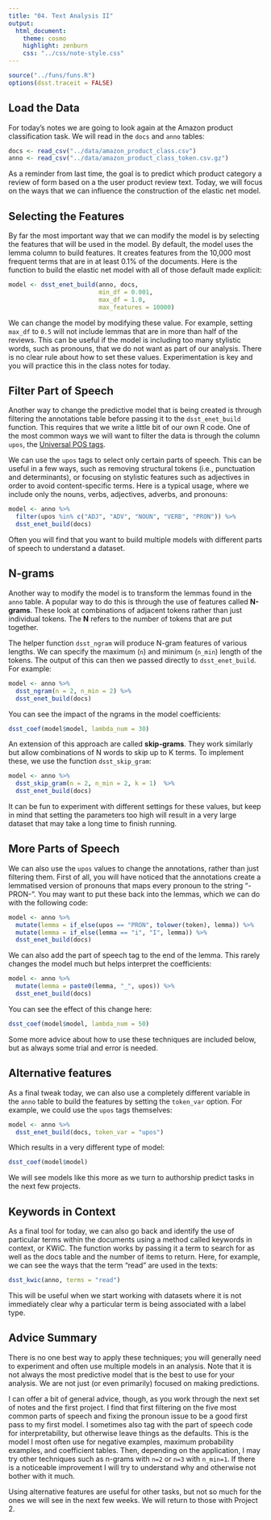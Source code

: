```yaml
---
title: "04. Text Analysis II"
output:
  html_document:
    theme: cosmo
    highlight: zenburn
    css: "../css/note-style.css"
---
```


```r
source("../funs/funs.R")
options(dsst.traceit = FALSE)
```

## Load the Data

For today's notes we are going to look again at the Amazon product
classification task. We will read in the `docs` and `anno` tables:

```r
docs <- read_csv("../data/amazon_product_class.csv")
anno <- read_csv("../data/amazon_product_class_token.csv.gz")
```

As a reminder from last time, the goal is to predict which product category a
review of form based on a the user product review text. Today, we will focus
on the ways that we can influence the construction of the elastic net model.

## Selecting the Features

By far the most important way that we can modify the model is by selecting the
features that will be used in the model. By default, the model uses the lemma
column to build features. It creates features from the 10,000 most frequent
terms that are in at least 0.1% of the documents. Here is the function to build
the elastic net model with all of those default made explicit:

```r
model <- dsst_enet_build(anno, docs,
                         min_df = 0.001,
                         max_df = 1.0,
                         max_features = 10000)
```

We can change the model by modifying these value. For example, setting `max_df`
to `0.5` will not include lemmas that are in more than half of the reviews.
This can be useful if the model is including too many stylistic words, such as
pronouns, that we do not want as part of our analysis. There is no clear rule
about how to set these values. Experimentation is key and you will practice this
in the class notes for today.

## Filter Part of Speech

Another way to change the predictive model that is being created is through
filtering the annotations table before passing it to the `dsst_enet_build`
function. This requires that we write a little bit of our own R code. One
of the most common ways we will want to filter the data is through the column
`upos`, the [Universal POS tags](https://universaldependencies.org/u/pos/).

We can use the `upos` tags to select only certain parts of speech. This can be
useful in a few ways, such as removing structural tokens (i.e., punctuation and
determinants), or focusing on stylistic features such as adjectives in order to
avoid content-specific terms. Here is a typical usage, where we include only
the nouns, verbs, adjectives, adverbs, and pronouns:

```r
model <- anno %>%
  filter(upos %in% c("ADJ", "ADV", "NOUN", "VERB", "PRON")) %>%
  dsst_enet_build(docs)
```

Often you will find that you want to build multiple models with different parts
of speech to understand a dataset.

## N-grams

Another way to modify the model is to transform the lemmas found in the `anno`
table. A popular way to do this is through the use of features called
**N-grams**. These look at combinations of adjacent tokens rather than just
individual tokens. The **N** refers to the number of tokens that are put
together.

The helper function `dsst_ngram` will produce N-gram features of various
lengths. We can specify the maximum (`n`) and minimum (`n_min`) length of the
tokens. The output of this can then we passed directly to `dsst_enet_build`.
For example:

```r
model <- anno %>%
  dsst_ngram(n = 2, n_min = 2) %>%
  dsst_enet_build(docs)
```

You can see the impact of the ngrams in the model coefficients:

```r
dsst_coef(model$model, lambda_num = 30)
```

An extension of this approach are called **skip-grams**. They work similarly
but allow combinations of N words to skip up to K terms. To implement these, we
use the function `dsst_skip_gram`:

```r
model <- anno %>%
  dsst_skip_gram(n = 2, n_min = 2, k = 1)  %>%
  dsst_enet_build(docs)
```

It can be fun to experiment with different settings for these values, but keep
in mind that setting the parameters too high will result in a very large
dataset that may take a long time to finish running.

## More Parts of Speech

We can also use the `upos` values to change the annotations, rather than just
filtering them. First of all, you will have noticed that the annotations
create a lemmatised version of pronouns that maps every pronoun to the string
"-PRON-". You may want to put these back into the lemmas, which we can do with
the following code:

```r
model <- anno %>%
  mutate(lemma = if_else(upos == "PRON", tolower(token), lemma)) %>%
  mutate(lemma = if_else(lemma == "i", "I", lemma)) %>%
  dsst_enet_build(docs)
```

We can also add the part of speech tag to the end of the lemma. This rarely
changes the model much but helps interpret the coefficients:

```r
model <- anno %>%
  mutate(lemma = paste0(lemma, "_", upos)) %>%
  dsst_enet_build(docs)
```

You can see the effect of this change here:

```r
dsst_coef(model$model, lambda_num = 50)
```

Some more advice about how to use these techniques are included below, but as
always some trial and error is needed.

## Alternative features

As a final tweak today, we can also use a completely different variable in the
`anno` table to build the features by setting the `token_var` option. For
example, we could use the `upos` tags themselves:

```r
model <- anno %>%
  dsst_enet_build(docs, token_var = "upos")
```

Which results in a very different type of model:

```r
dsst_coef(model$model)
```

We will see models like this more as we turn to authorship predict tasks in the
next few projects.

## Keywords in Context

As a final tool for today, we can also go back and identify the use of
particular terms within the documents using a method called keywords in
context, or KWiC. The function works by passing it a term to search for
as well as the docs table and the number of items to return. Here, for
example, we can see the ways that the term "read" are used in the texts:

```r
dsst_kwic(anno, terms = "read")
```

This will be useful when we start working with datasets where it is not
immediately clear why a particular term is being associated with a label
type.

## Advice Summary

There is no one best way to apply these techniques; you will generally need to
experiment and often use multiple models in an analysis. Note that it is not
always the most predictive model that is the best to use for your analysis. We
are not just (or even primarily) focused on making predictions.

I can offer a bit of general advice, though, as you work through the next set of
notes and the first project. I find that first filtering on the five most common
parts of speech and fixing the pronoun issue to be a good first pass to my first
model. I sometimes also tag with the part of speech code for interpretability,
but otherwise leave things as the defaults. This is the model I most often use
for negative examples, maximum probability examples, and coefficient tables.
Then, depending on the application, I may try other techniques such as n-grams
with `n=2` or `n=3` with `n_min=1`. If there is a noticeable improvement I will
try to understand why and otherwise not bother with it much.

Using alternative features are useful for other tasks, but not so much for the
ones we will see in the next few weeks. We will return to those with Project 2.
